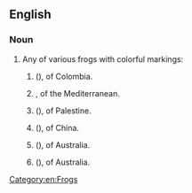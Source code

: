 ==English==
{{wikipedia}}

===Noun===
{{en-noun}}

# Any of various frogs with colorful markings:
## {{taxlink|Atelopus ebenoides|species|ver=190916}} ({{vern|Huila stubfoot toad}}), of Colombia.
## {{taxlink|Discoglossus pictus|species|ver=190916}}, of the Mediterranean.
## {{taxlink|Discoglossus nigriventer|species|ver=190916}} ({{vern|Hula painted frog}}), of Palestine.
## {{taxlink|Kaloula pulchra|species|ver=190916}} ({{vern|banded bull frog}}), of China.
## {{taxlink|Neobatrachus pictus|species|ver=190916}} ({{vern|painted stubby frog}}), of Australia.
## {{taxlink|Neobatrachus sudelli|species|ver=190916}} ({{vern|striped stubby frog}}), of Australia.

[[Category:en:Frogs]]